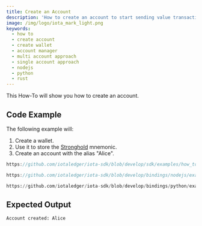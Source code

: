 ```yaml
---
title: Create an Account
description: 'How to create an account to start sending value transactions to the Tangle.'
image: /img/logo/iota_mark_light.png
keywords:
  - how to
  - create account
  - create wallet
  - account manager
  - multi account approach
  - single account approach
  - nodejs
  - python
  - rust
---
```



This How-To will show you how to create an account.

<TipAccountApproaches />

## Code Example

The following example will:

1. Create a wallet.
2. Use it to store the [Stronghold](https://wiki.iota.org/stronghold.rs/welcome) mnemonic.
3. Create an account with the alias "Alice".

<Tabs groupId="language">
<TabItem value="rust" label="Rust">

```rust reference
https://github.com/iotaledger/iota-sdk/blob/develop/sdk/examples/how_tos/accounts_and_addresses/create_account.rs
```

</TabItem>
<TabItem value="node" label="Node.js">

```typescript reference
https://github.com/iotaledger/iota-sdk/blob/develop/bindings/nodejs/examples/how_tos/accounts_and_addresses/create-account.ts
```

</TabItem>
<TabItem value="python" label="Python">

```python reference
https://github.com/iotaledger/iota-sdk/blob/develop/bindings/python/examples/how_tos/accounts_and_addresses/create_account.py
```

</TabItem>
</Tabs>

## Expected Output

```plaintext
Account created: Alice
```
